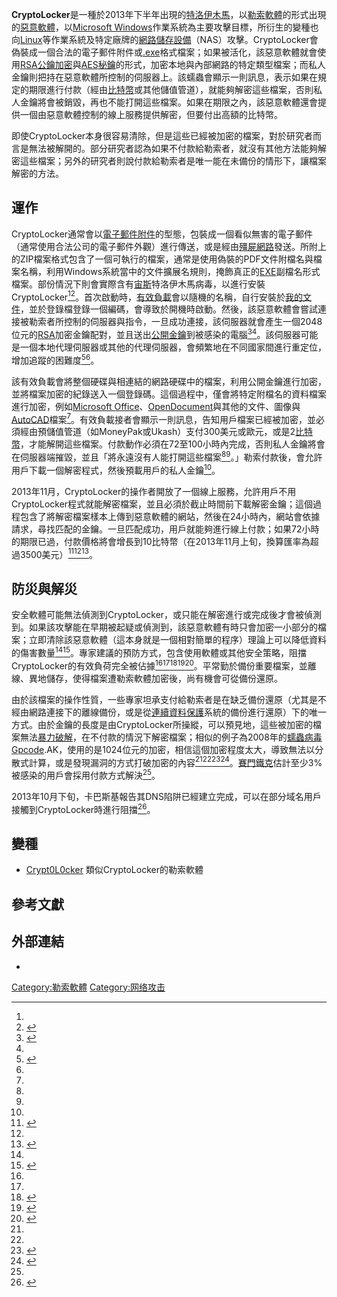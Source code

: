 {{NoteTA
|G1 = IT
}}
{{Infobox computer virus
|Fullname= CryptoLocker
|Technical name= 
|Aliases= Crypt0L0cker
|Family= 
|Classification= [[惡意軟體|惡意軟體]]
|Type= [[特洛伊木馬_(電腦)|特洛伊木馬]]
|Subtype= 
|IsolationDate= 2014年6月2日
|Point of Isolation= 
|Origin= 
|Author= 
}}

'''CryptoLocker'''是一種於2013年下半年出現的[[特洛伊木马_(电脑)|特洛伊木馬]]，以[[勒索軟體|勒索軟體]]的形式出現的[[惡意軟體|惡意軟體]]，以[[Microsoft_Windows|Microsoft Windows]]作業系統為主要攻擊目標，所衍生的變種也向[[Linux|Linux]]等作業系統及特定廠牌的[[網路儲存設備|網路儲存設備]]（NAS）攻擊。CryptoLocker會偽裝成一個合法的電子郵件附件或[[.exe|.exe]]格式檔案；如果被活化，該惡意軟體就會使用[[RSA加密演算法|RSA]][[公钥加密|公鑰加密]]與[[高级加密标准|AES]][[公开密钥加密|秘鑰]]的形式，加密本地與內部網路的特定類型檔案；而私人金鑰則把持在惡意軟體所控制的伺服器上。該蠕蟲會顯示一則訊息，表示如果在規定的期限進行付款（經由[[比特币|比特幣]]或其他儲值管道），就能夠解密這些檔案，否則私人金鑰將會被銷毀，再也不能打開這些檔案。如果在期限之內，該惡意軟體還會提供一個由惡意軟體控制的線上服務提供解密，但要付出高額的比特幣。

即使CryptoLocker本身很容易清除，但是這些已經被加密的檔案，對於研究者而言是無法被解開的。部分研究者認為如果不付款給勒索者，就沒有其他方法能夠解密這些檔案；另外的研究者則說付款給勒索者是唯一能在未備份的情形下，讓檔案解密的方法。

==運作==
CryptoLocker通常會以[[電子郵件附件|電子郵件附件]]的型態，包裝成一個看似無害的電子郵件（通常使用合法公司的電子郵件外觀）進行傳送，或是經由[[殭屍網路|殭屍網路]]發送。所附上的ZIP檔案格式包含了一個可執行的檔案，通常是使用偽裝的PDF文件附檔名與檔案名稱，利用Windows系統當中的文件擴展名規則，掩飾真正的[[EXE|EXE]]副檔名形式檔案。部份情況下則會實際含有[[宙斯_(特洛伊木馬)|宙斯]]特洛伊木馬病毒，以進行安裝CryptoLocker<ref name=details/><ref name=cw-cryptolocker>{{cite web|title=Cryptolocker: How to avoid getting infected and what to do if you are|url=http://www.computerworld.com/s/article/9243537/Cryptolocker_How_to_avoid_getting_infected_and_what_to_do_if_you_are_|work=Computerworld|accessdate=25 October 2013|archive-date=2013-10-30|archive-url=https://web.archive.org/web/20131030010415/http://www.computerworld.com/s/article/9243537/Cryptolocker_How_to_avoid_getting_infected_and_what_to_do_if_you_are_|dead-url=no}}</ref>。首次啟動時，[[有效負載|有效負載]]會以隨機的名稱，自行安裝於[[我的文件|我的文件]]，並於登錄檔登錄一個編碼，會導致於開機時啟動。然後，該惡意軟體會嘗試連接被勒索者所控制的伺服器與指令，一旦成功連接，該伺服器就會產生一個2048位元的[[RSA|RSA]]加密金鑰配對，並且送出[[公鑰加密|公開金鑰]]到被感染的電腦<ref name=details>{{cite web|last=Abrams|first=Lawrence|title=CryptoLocker Ransomware Information Guide and FAQ|url=http://www.bleepingcomputer.com/virus-removal/cryptolocker-ransomware-information|work=[[Bleeping_Computer|Bleeping Computer]]|accessdate=25 October 2013|archive-date=2013-11-17|archive-url=https://web.archive.org/web/20131117080533/http://www.bleepingcomputer.com/virus-removal/CryptoLocker-ransomware-information|dead-url=no}}</ref><ref name=ars-cryptolocker/>。該伺服器可能是一個本地代理伺服器或其他的代理伺服器，會頻繁地在不同國家間進行重定位，增加追蹤的困難度<ref name=sophos-cryptolocker>{{cite web|title=Destructive malware "CryptoLocker" on the loose - here's what to do|url=http://nakedsecurity.sophos.com/2013/10/12/destructive-malware-cryptolocker-on-the-loose/|work=Naked Security|publisher=Sophos|accessdate=23 October 2013|archive-date=2017-05-08|archive-url=https://web.archive.org/web/20170508022456/https://nakedsecurity.sophos.com/2013/10/12/destructive-malware-cryptolocker-on-the-loose/|dead-url=no}}</ref><ref name=guardian-cryptolocker/>。

該有效負載會將整個硬碟與相連結的網路硬碟中的檔案，利用公開金鑰進行加密，並將檔案加密的紀錄送入一個登錄碼。這個過程中，僅會將特定附檔名的資料檔案進行加密，例如[[Microsoft_Office|Microsoft Office]]、[[OpenDocument|OpenDocument]]與其他的文件、圖像與[[AutoCAD|AutoCAD]]檔案<ref name=cw-cryptolocker/>。有效負載接者會顯示一則訊息，告知用戶檔案已經被加密，並必須經由預儲值管道（如MoneyPak或Ukash）支付300美元或歐元，或是2[[比特幣|比特幣]]，才能解開這些檔案。付款動作必須在72至100小時內完成，否則私人金鑰將會在伺服器端摧毀，並且「將永遠沒有人能打開這些檔案<ref name=details/><ref name=ars-cryptolocker/>。」勒索付款後，會允許用戶下載一個解密程式，然後預載用戶的私人金鑰<ref name=details/>。

2013年11月，CryptoLocker的操作者開放了一個線上服務，允許用戶不用CryptoLocker程式就能解密檔案，並且必須於截止時間前下載解密金鑰；這個過程包含了將解密檔案樣本上傳到惡意軟體的網站，然後在24小時內，網站會依據請求，尋找匹配的金鑰。一旦匹配成功，用戶就能夠進行線上付款；如果72小時的期限已過，付款價格將會增長到10比特幣（在2013年11月上旬，換算匯率為超過3500美元）<ref name=nw-cryptolockersecondchance>{{cite web|title=CryptoLocker crooks charge 10 Bitcoins for second-chance decryption service|url=http://www.networkworld.com/community/node/84174|work=NetworkWorld|accessdate=5 November 2013|archive-date=2013-11-05|archive-url=https://web.archive.org/web/20131105175934/http://www.networkworld.com/community/node/84174|dead-url=no}}</ref><ref name=nw-cryptolockersecondchance/><ref name=pcw-moremoney>{{cite web|title=CryptoLocker creators try to extort even more money from victims with new service|url=http://www.pcworld.com/article/2060640/cryptolocker-creators-try-to-extort-even-more-money-from-victims-with-new-service.html|work=PC World|accessdate=5 November 2013|archive-date=2017-04-30|archive-url=https://web.archive.org/web/20170430230656/http://pcworld.com/article/2060640/cryptolocker-creators-try-to-extort-even-more-money-from-victims-with-new-service.html|dead-url=no}}</ref>。

==防災與解災==
安全軟體可能無法偵測到CryptoLocker，或只能在解密進行或完成後才會被偵測到。如果該攻擊能在早期被起疑或偵測到，該惡意軟體有時只會加密一小部分的檔案；立即清除該惡意軟體（這本身就是一個相對簡單的程序）理論上可以降低資料的傷害數量<ref name=register/><ref name=malwarebytes>{{cite web|last=Cannell|first=Joshua|title=Cryptolocker Ransomware: What You Need To Know|url=http://blog.malwarebytes.org/intelligence/2013/10/CryptoLocker-ransomware-what-you-need-to-know/|work=Malwarebytes Unpacked|accessdate=19 October 2013|archive-date=2016-03-14|archive-url=https://web.archive.org/web/20160314184323/https://blog.malwarebytes.org/intelligence/2013/10/CryptoLocker-ransomware-what-you-need-to-know/|dead-url=no}}</ref>。專家建議的預防方式，包含使用軟體或其他安全策略，阻擋CryptoLocker的有效負荷完全被佔據<ref name=details/><ref name=cw-cryptolocker/><ref name=ars-cryptolocker>{{cite web|title=You’re infected—if you want to see your data again, pay us $300 in Bitcoins|url=http://arstechnica.com/security/2013/10/youre-infected-if-you-want-to-see-your-data-again-pay-us-300-in-bitcoins/|work=Ars Technica|accessdate=23 October 2013|archive-date=2016-11-10|archive-url=https://web.archive.org/web/20161110004940/http://arstechnica.com/security/2013/10/youre-infected-if-you-want-to-see-your-data-again-pay-us-300-in-bitcoins/|dead-url=no}}</ref><ref name=guardian-cryptolocker>{{cite web|title=CryptoLocker attacks that hold your computer to ransom|url=http://www.theguardian.com/money/2013/oct/19/cryptolocker-attacks-computer-ransomeware|work=The Guardian|accessdate=23 October 2013|archive-date=2013-11-18|archive-url=https://web.archive.org/web/20131118225033/http://www.theguardian.com/money/2013/oct/19/cryptolocker-attacks-computer-ransomeware|dead-url=no}}</ref><ref name=register>{{cite web|last=Leyden|first=Josh|title=Fiendish CryptoLocker ransomware: Whatever you do, don't PAY|url=http://www.theregister.co.uk/2013/10/18/cryptolocker_ransmware|work=The Register|accessdate=18 October 2013|archive-date=2016-11-10|archive-url=https://web.archive.org/web/20161110081144/http://www.theregister.co.uk/2013/10/18/cryptolocker_ransmware/|dead-url=no}}</ref>。平常勤於備份重要檔案，並離線、異地儲存，使得檔案遭勒索軟體加密後，尚有機會可從備份還原。

由於該檔案的操作性質，一些專家坦承支付給勒索者是在缺乏備份還原（尤其是不經由網路連接下的離線備份，或是從[[連續資料保護|連續資料保護]]系統的備份進行還原）下的唯一方式。由於金鑰的長度是由CryptoLocker所操縱，可以預見地，這些被加密的檔案無法[[暴力破解法|暴力破解]]，在不付款的情況下解密檔案；相似的例子為2008年的[[蠕蟲病毒|蠕蟲病毒]]Gpcode.AK，使用的是1024位元的加密，相信這個加密程度太大，導致無法以分散式計算，或是發現漏洞的方式打破加密的內容<ref name=details/><ref name=pcw-moremoney/><ref name="zdnet-2">{{cite web|title = Blackmail ransomware returns with 1024-bit encryption key|url = http://blogs.zdnet.com/security/?p=1251|first = Ryan|last = Naraine|date = 6 June 2008|accessdate = 25 October 2013|work = [[ZDnet|ZDnet]]|archive-date = 2008-08-03|archive-url = https://web.archive.org/web/20080803000014/http://blogs.zdnet.com/security/?p=1251|dead-url = yes}}</ref><ref name="securityfocus">{{Cite web|title = Ransomware resisting crypto cracking efforts|url = http://www.securityfocus.com/news/11523|work = [[SecurityFocus|SecurityFocus]]|first = Robert|last = Lemos|date = 13 June 2008|accessdate = 25 October 2013|archive-date = 2016-03-03|archive-url = https://web.archive.org/web/20160303194706/http://www.securityfocus.com/news/11523|dead-url = yes}}</ref>。[[賽門鐵克|賽門鐵克]]估計至少3%被感染的用戶會採用付款方式解決<ref name=guardian-cryptolocker/>。

2013年10月下旬，卡巴斯基報告其DNS陷阱已經建立完成，可以在部分域名用戶接觸到CryptoLocker時進行阻擋<ref name=securelist-cl>{{cite web|title=Cryptolocker Wants Your Money!|url=http://www.securelist.com/en/blog/208214109/Cryptolocker_Wants_Your_Money|work=SecureList|publisher=Kapersky|accessdate=30 October 2013|deadurl=yes|archiveurl=https://web.archive.org/web/20131029235223/http://www.securelist.com/en/blog/208214109/Cryptolocker_Wants_Your_Money|archivedate=2013年10月29日|df=}}</ref>。

==變種==
*[[Crypt0L0cker|Crypt0L0cker]] 類似CryptoLocker的勒索軟體

==參考文獻==
{{reflist}}

==外部連結==
*{{cite web |url=http://tools.cisco.com/security/center/viewThreatOutbreakAlert.x?alertId=31226 |title=Threat Outbreak Alert: Email Messages Distributing Malicious Software on October 11, 2013 |date=2013-10-14 |website=[http://cisco.com/security Cisco Security Intelligence Operations Portal] |publisher=[[Cisco_Systems|Cisco Systems]] |location=San Jose, CA, USA |accessdate=2013-10-30 |archive-date=2013-11-02 |archive-url=https://web.archive.org/web/20131102164858/http://tools.cisco.com/security/center/viewThreatOutbreakAlert.x?alertId=31226 |dead-url=no }}

{{Hacking}}

[[Category:勒索軟體|Category:勒索軟體]]
[[Category:网络攻击|Category:网络攻击]]
